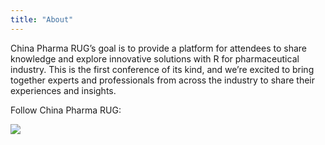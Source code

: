 ```yaml
---
title: "About"
---
```


China Pharma RUG's goal is to provide a platform for attendees to share knowledge and explore innovative solutions with R for pharmaceutical industry. This is the first conference of its kind, and we're excited to bring together experts and professionals from across the industry to share their experiences and insights.

Follow China Pharma RUG: 

![](images/qrcode.bmp)
